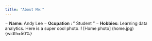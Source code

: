 ```yaml
---
title: "About Me:"
---
```


− __Name:__ Andy Lee
− __Ocupation : __ " Student "
− __Hobbies:__ Learning data analytics.
Here is a super cool photo.
! [Home photo] (home.jpg){width=50%}
